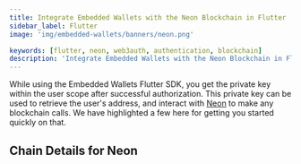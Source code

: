 ```yaml
---
title: Integrate Embedded Wallets with the Neon Blockchain in Flutter
sidebar_label: Flutter
image: 'img/embedded-wallets/banners/neon.png'

keywords: [flutter, neon, web3auth, authentication, blockchain]
description: 'Integrate Embedded Wallets with the Neon Blockchain in Flutter | Embedded Wallets'
---
```



While using the Embedded Wallets Flutter SDK, you get the private key within the user scope after successful authorization. This private key can be used to retrieve the user's address, and interact with [Neon](https://ethereum.org/) to make any blockchain calls. We have highlighted a few here for getting you started quickly on that.

## Chain Details for Neon

<ChainDetailsNeon />

<EVMInteraction />
